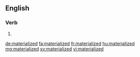 ==English==

===Verb===
{{head|en}}

# {{en-past of|materialize}}

[[de:materialized]]
[[fa:materialized]]
[[fr:materialized]]
[[hu:materialized]]
[[mg:materialized]]
[[sv:materialized]]
[[vi:materialized]]